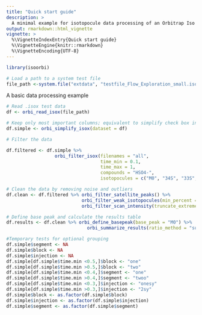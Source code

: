 ```yaml
---
title: "Quick start guide"
description: >
  A minimal example for isotopocule data processing of an Orbitrap Iso file (.isox).
output: rmarkdown::html_vignette
vignette: >
  %\VignetteIndexEntry{Quick start guide}
  %\VignetteEngine{knitr::rmarkdown}
  %\VignetteEncoding{UTF-8}
---
```


```r
library(isoorbi)

# Load a path to a system test file
file_path <-system.file("extdata", "testfile_Flow_Exploration_small.isox", package = "isoorbi")
```

A basic data processing example
```r
# Read .isox test data
df <- orbi_read_isox(file_path) 

# Keep only most important columns; equivalent to simplify check box in IsoX
df.simple <- orbi_simplify_isox(dataset = df)

# Filter the data

df.filtered <- df.simple %>% 
                  orbi_filter_isox(filenames = "all",
                                   time_min = 0.1, 
                                   time_max = 1, 
                                   compounds = "HSO4-",
                                   isotopocules = c("M0", "34S", "33S", "17O", "18O"))

# Clean the data by removing noise and outliers
df.clean <- df.filtered %>% orbi_filter_satellite_peaks() %>% 
                            orbi_filter_weak_isotopocules(min_percent = 10) %>% 
                            orbi_filter_scan_intensity(truncate_extreme = 10)

# Define base peak and calculate the results table
df.results <- df.clean %>% orbi_define_basepeak(base_peak = "M0") %>% 
                              orbi_summarize_results(ratio_method = "sum")

```



```r
#Temporary tests for optional grouping
df.simple$segment <- NA
df.simple$block <- NA
df.simple$injection <- NA
df.simple[df.simple$time.min <0.5,]$block <- "one"
df.simple[df.simple$time.min >0.5,]$block <- "two"
df.simple[df.simple$time.min <0.4,]$segment <- "one"
df.simple[df.simple$time.min >0.4,]$segment <- "twoo"
df.simple[df.simple$time.min <0.3,]$injection <- "onesy"
df.simple[df.simple$time.min >0.3,]$injection <- "2sy"
df.simple$block <- as.factor(df.simple$block)
df.simple$injection <- as.factor(df.simple$injection)
df.simple$segment <- as.factor(df.simple$segment)

```

